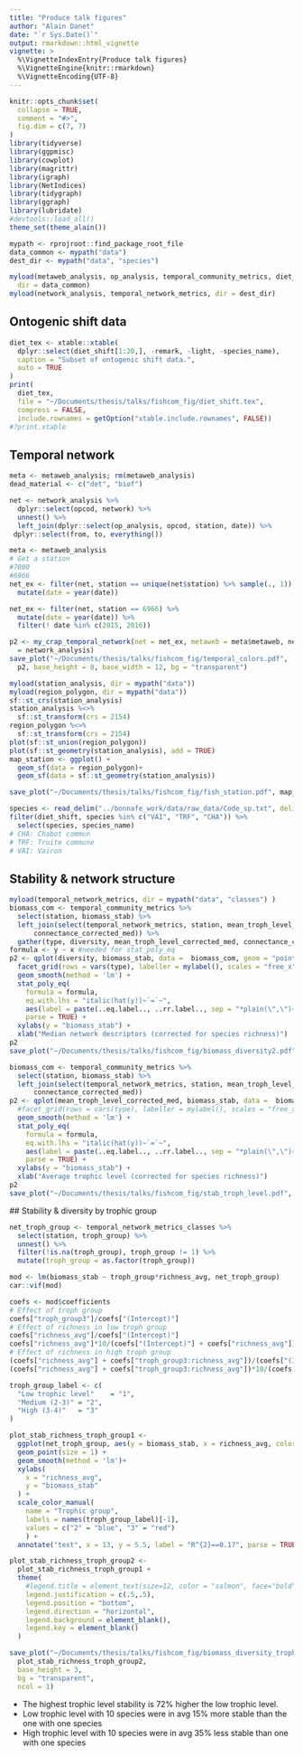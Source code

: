 ```yaml
---
title: "Produce talk figures"
author: "Alain Danet"
date: "`r Sys.Date()`"
output: rmarkdown::html_vignette
vignette: >
  %\VignetteIndexEntry{Produce talk figures}
  %\VignetteEngine{knitr::rmarkdown}
  %\VignetteEncoding{UTF-8}
---
```


```r
knitr::opts_chunk$set(
  collapse = TRUE,
  comment = "#>",
  fig.dim = c(7, 7)
)
library(tidyverse)
library(ggpmisc)
library(cowplot)
library(magrittr)
library(igraph)
library(NetIndices)
library(tidygraph)
library(ggraph)
library(lubridate)
#devtools::load_all()
theme_set(theme_alain())

mypath <- rprojroot::find_package_root_file
data_common <- mypath("data")
dest_dir <- mypath("data", "species")
```

```r
myload(metaweb_analysis, op_analysis, temporal_community_metrics, diet_shift,
  dir = data_common)
myload(network_analysis, temporal_network_metrics, dir = dest_dir)
```

## Ontogenic shift data

```r
diet_tex <- xtable::xtable(
  dplyr::select(diet_shift[1:20,], -remark, -light, -species_name),
  caption = "Subset of ontogenic shift data.",
  auto = TRUE
)
print(
  diet_tex,
  file = "~/Documents/thesis/talks/fishcom_fig/diet_shift.tex",
  compress = FALSE,
  include.rownames = getOption("xtable.include.rownames", FALSE))
#?print.xtable
```


## Temporal network 

```r
meta <- metaweb_analysis; rm(metaweb_analysis)
dead_material <- c("det", "biof")
```

```r
net <- network_analysis %>%
  dplyr::select(opcod, network) %>%
  unnest() %>%
  left_join(dplyr::select(op_analysis, opcod, station, date)) %>%
 dplyr::select(from, to, everything())

meta <- metaweb_analysis
# Get a station
#7800
#6966
net_ex <- filter(net, station == unique(net$station) %>% sample(., 1)) %>%
  mutate(date = year(date))

net_ex <- filter(net, station == 6966) %>%
  mutate(date = year(date)) %>%
  filter(! date %in% c(2015, 2016))

p2 <- my_crap_temporal_network(net = net_ex, metaweb = meta$metaweb, network_data
  = network_analysis)
save_plot("~/Documents/thesis/talks/fishcom_fig/temporal_colors.pdf",
  p2, base_height = 8, base_width = 12, bg = "transparent")
```

```r
myload(station_analysis, dir = mypath("data"))
myload(region_polygon, dir = mypath("data"))
sf::st_crs(station_analysis)
station_analysis %<>%
  sf::st_transform(crs = 2154)
region_polygon %<>%
  sf::st_transform(crs = 2154)
plot(sf::st_union(region_polygon))
plot(sf::st_geometry(station_analysis), add = TRUE)
map_station <- ggplot() +
  geom_sf(data = region_polygon)+
  geom_sf(data = sf::st_geometry(station_analysis))

save_plot("~/Documents/thesis/talks/fishcom_fig/fish_station.pdf", map_station, base_height = 3, bg = "transparent", ncol = 1)
```

```r
species <- read_delim("../bonnafe_work/data/raw_data/Code_sp.txt", delim = "\t")
filter(diet_shift, species %in% c("VAI", "TRF", "CHA")) %>%
  select(species, species_name)
# CHA: Chabot commun
# TRF: Truite commune
# VAI: Vairon
```


## Stability & network structure

```r
myload(temporal_network_metrics, dir = mypath("data", "classes") )
biomass_com <- temporal_community_metrics %>%
  select(station, biomass_stab) %>%
  left_join(select(temporal_network_metrics, station, mean_troph_level_corrected_med,
      connectance_corrected_med)) %>%
  gather(type, diversity, mean_troph_level_corrected_med, connectance_corrected_med)
formula <- y ~ x #needed for stat_poly_eq
p2 <- qplot(diversity, biomass_stab, data =  biomass_com, geom = "point") +
  facet_grid(rows = vars(type), labeller = mylabel(), scales = "free_x") +
  geom_smooth(method = 'lm') +
  stat_poly_eq(
    formula = formula,
    eq.with.lhs = "italic(hat(y))~`=`~",
    aes(label = paste(..eq.label.., ..rr.label.., sep = "*plain(\",\")~")),
    parse = TRUE) +
  xylabs(y = "biomass_stab") +
  xlab("Median network descriptors (corrected for species richness)")
p2
save_plot("~/Documents/thesis/talks/fishcom_fig/biomass_diversity2.pdf", p2, base_height = 3, bg = "transparent", ncol = 2)


```

```r
biomass_com <- temporal_community_metrics %>%
  select(station, biomass_stab) %>%
  left_join(select(temporal_network_metrics, station, mean_troph_level_corrected_med,
      connectance_corrected_med))
p2 <- qplot(mean_troph_level_corrected_med, biomass_stab, data =  biomass_com, geom = "point") +
  #facet_grid(rows = vars(type), labeller = mylabel(), scales = "free_x") +
  geom_smooth(method = 'lm') +
  stat_poly_eq(
    formula = formula,
    eq.with.lhs = "italic(hat(y))~`=`~",
    aes(label = paste(..eq.label.., ..rr.label.., sep = "*plain(\",\")~")),
    parse = TRUE) +
  xylabs(y = "biomass_stab") +
  xlab("Average trophic level (corrected for species richness)")
p2
save_plot("~/Documents/thesis/talks/fishcom_fig/stab_troph_level.pdf", p2, base_height = 3, bg = "transparent", ncol = 1)
```


## Stability & diversity by trophic group

```r
net_troph_group <- temporal_network_metrics_classes %>% 
  select(station, troph_group) %>%
  unnest() %>%
  filter(!is.na(troph_group), troph_group != 1) %>%
  mutate(troph_group = as.factor(troph_group))

mod <- lm(biomass_stab ~ troph_group*richness_avg, net_troph_group)
car::vif(mod)

coefs <- mod$coefficients
# Effect of troph group
coefs["troph_group3"]/coefs["(Intercept)"]
# Effect of richness in low troph group
coefs["richness_avg"]/coefs["(Intercept)"]
coefs["richness_avg"]*10/(coefs["(Intercept)"] + coefs["richness_avg"])
# Effect of richness in high troph group
(coefs["richness_avg"] + coefs["troph_group3:richness_avg"])/(coefs["(Intercept)"] + coefs["troph_group3"])
(coefs["richness_avg"] + coefs["troph_group3:richness_avg"])*10/(coefs["(Intercept)"] + coefs["richness_avg"]+ coefs["troph_group3"])

troph_group_label <- c(
  "Low trophic level"    = "1",
  "Medium (2-3)" = "2",
  "High (3-4)"   = "3"
)

plot_stab_richness_troph_group1 <-
  ggplot(net_troph_group, aes(y = biomass_stab, x = richness_avg, color = troph_group)) +
  geom_point(size = 1) +
  geom_smooth(method = 'lm')+
  xylabs(
    x = "richness_avg",
    y = "biomass_stab"
  ) +
  scale_color_manual(
    name = "Trophic group",
    labels = names(troph_group_label)[-1],
    values = c("2" = "blue", "3" = "red")
    ) +
  annotate("text", x = 13, y = 5.5, label = "R^{2}==0.17", parse = TRUE)

plot_stab_richness_troph_group2 <- 
  plot_stab_richness_troph_group1 +
  theme(
    #legend.title = element_text(size=12, color = "salmon", face="bold"),
    legend.justification = c(.5,.5), 
    legend.position = "bottom",
    legend.direction = "horizontal",
    legend.background = element_blank(),
    legend.key = element_blank()
  )

save_plot("~/Documents/thesis/talks/fishcom_fig/biomass_diversity_troph_group.pdf",
  plot_stab_richness_troph_group2,
  base_height = 3,
  bg = "transparent",
  ncol = 1)
```

- The highest trophic level stability is 72% higher the low trophic level.
- Low trophic level with 10 species were in avg 15% more stable than the one with one
species 
- High trophic level with 10 species were in avg 35% less stable than one with
  one species 

